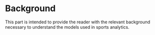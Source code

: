 # Background {.unnumbered}

This part is intended to provide the reader with the relevant background
necessary to understand the models used in sports analytics. 
